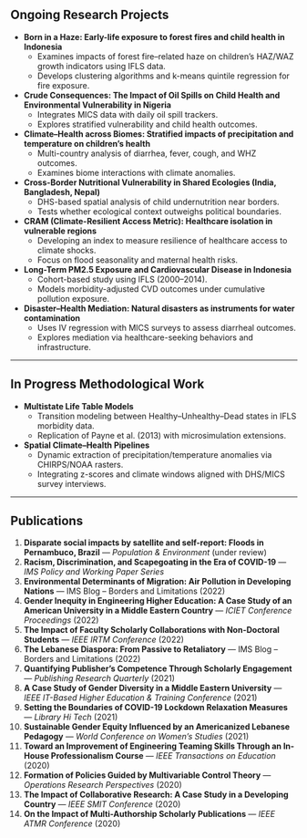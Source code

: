 ## Ongoing Research Projects

- **Born in a Haze: Early-life exposure to forest fires and child health in Indonesia**  
  - Examines impacts of forest fire–related haze on children’s HAZ/WAZ growth indicators using IFLS data.  
  - Develops clustering algorithms and k-means quintile regression for fire exposure.  

- **Crude Consequences: The Impact of Oil Spills on Child Health and Environmental Vulnerability in Nigeria**  
  - Integrates MICS data with daily oil spill trackers.  
  - Explores stratified vulnerability and child health outcomes.  

- **Climate–Health across Biomes: Stratified impacts of precipitation and temperature on children’s health**  
  - Multi-country analysis of diarrhea, fever, cough, and WHZ outcomes.  
  - Examines biome interactions with climate anomalies.  

- **Cross-Border Nutritional Vulnerability in Shared Ecologies (India, Bangladesh, Nepal)**  
  - DHS-based spatial analysis of child undernutrition near borders.  
  - Tests whether ecological context outweighs political boundaries.  

- **CRAM (Climate-Resilient Access Metric): Healthcare isolation in vulnerable regions**  
  - Developing an index to measure resilience of healthcare access to climate shocks.  
  - Focus on flood seasonality and maternal health risks.  

- **Long-Term PM2.5 Exposure and Cardiovascular Disease in Indonesia**  
  - Cohort-based study using IFLS (2000–2014).  
  - Models morbidity-adjusted CVD outcomes under cumulative pollution exposure.  

- **Disaster–Health Mediation: Natural disasters as instruments for water contamination**  
  - Uses IV regression with MICS surveys to assess diarrheal outcomes.  
  - Explores mediation via healthcare-seeking behaviors and infrastructure.  

---

## In Progress Methodological Work

- **Multistate Life Table Models**  
  - Transition modeling between Healthy–Unhealthy–Dead states in IFLS morbidity data.  
  - Replication of Payne et al. (2013) with microsimulation extensions.  

- **Spatial Climate–Health Pipelines**  
  - Dynamic extraction of precipitation/temperature anomalies via CHIRPS/NOAA rasters.  
  - Integrating z-scores and climate windows aligned with DHS/MICS survey interviews.  

---

## Publications

1. **Disparate social impacts by satellite and self-report: Floods in Pernambuco, Brazil** — *Population & Environment* (under review)  
2. **Racism, Discrimination, and Scapegoating in the Era of COVID-19** — *IMS Policy and Working Paper Series*
3. **Environmental Determinants of Migration: Air Pollution in Developing Nations** — IMS Blog – Borders and Limitations (2022)  
4. **Gender Inequity in Engineering Higher Education: A Case Study of an American University in a Middle Eastern Country** — *ICIET Conference Proceedings* (2022)  
5. **The Impact of Faculty Scholarly Collaborations with Non-Doctoral Students** — *IEEE IRTM Conference* (2022)  
6. **The Lebanese Diaspora: From Passive to Retaliatory** — IMS Blog – Borders and Limitations (2022)  
7. **Quantifying Publisher’s Competence Through Scholarly Engagement** — *Publishing Research Quarterly* (2021)  
8. **A Case Study of Gender Diversity in a Middle Eastern University** — *IEEE IT-Based Higher Education & Training Conference* (2021)  
9. **Setting the Boundaries of COVID-19 Lockdown Relaxation Measures** — *Library Hi Tech* (2021)  
10. **Sustainable Gender Equity Influenced by an Americanized Lebanese Pedagogy** — *World Conference on Women’s Studies* (2021)  
11. **Toward an Improvement of Engineering Teaming Skills Through an In-House Professionalism Course** — *IEEE Transactions on Education* (2020)  
12. **Formation of Policies Guided by Multivariable Control Theory** — *Operations Research Perspectives* (2020)  
13. **The Impact of Collaborative Research: A Case Study in a Developing Country** — *IEEE SMIT Conference* (2020)  
14. **On the Impact of Multi-Authorship Scholarly Publications** — *IEEE ATMR Conference* (2020)  


